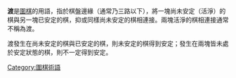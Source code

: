 {{Unreferenced|time=2012-01-22T11:31:47+00:00 }}
'''渡'''是[[圍棋|圍棋]]的用語，指於棋盤邊緣（通常乃三路以下），將一塊尚未安定（活淨）的棋與另一塊已安定的棋，抑或同樣尚未安定的棋相連接。兩塊活淨的棋相連接通常不稱為渡。

渡發生在尚未安定的棋與已安定的棋，則未安定的棋得到安定；發生在兩塊皆未處於安定狀態的棋，則不一定得到安定。
{{圍棋術語}}
{{Board-stub}}
[[Category:圍棋術語|Category:圍棋術語]]